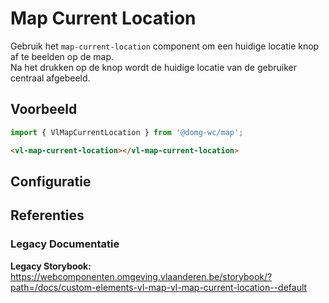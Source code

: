 
# Map Current Location

Gebruik het `map-current-location` component om een huidige locatie knop af te beelden op de map.<br/>
Na het drukken op de knop wordt de huidige locatie van de gebruiker centraal afgebeeld.

## Voorbeeld

```js
import { VlMapCurrentLocation } from '@domg-wc/map';
```

```html
<vl-map-current-location></vl-map-current-location>
```

<DocsStory id="map-current-location--map-current-location-default" />

## Configuratie

<ArgsTable story={PRIMARY_STORY} />

## Referenties

### Legacy Documentatie

**Legacy Storybook:** https://webcomponenten.omgeving.vlaanderen.be/storybook/?path=/docs/custom-elements-vl-map-vl-map-current-location--default

